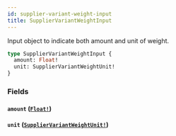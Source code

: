 ```yaml
---
id: supplier-variant-weight-input
title: SupplierVariantWeightInput
---
```


Input object to indicate both amount and unit of weight.

```graphql
type SupplierVariantWeightInput {
  amount: Float!
  unit: SupplierVariantWeightUnit!
}
```

### Fields

#### `amount` ([`Float!`](/developers/supplier-apis/supply-api/graphql/reference/scalars/float))

#### `unit` ([`SupplierVariantWeightUnit!`](/developers/supplier-apis/supply-api/graphql/reference/enums/supplier-variant-weight-unit))
